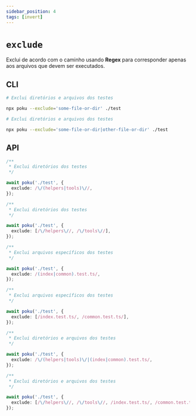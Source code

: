 ```yaml
---
sidebar_position: 4
tags: [invert]
---
```


# `exclude`

Exclui de acordo com o caminho usando **Regex** para corresponder apenas aos arquivos que devem ser executados.

## CLI

```bash
# Exclui diretórios e arquivos dos testes

npx poku --exclude='some-file-or-dir' ./test
```

```bash
# Exclui diretórios e arquivos dos testes

npx poku --exclude='some-file-or-dir|other-file-or-dir' ./test
```

## API

```ts
/**
 * Exclui diretórios dos testes
 */

await poku('./test', {
  exclude: /\/(helpers|tools)\//,
});
```

```ts
/**
 * Exclui diretórios dos testes
 */

await poku('./test', {
  exclude: [/\/helpers\//, /\/tools\//],
});
```

```ts
/**
 * Exclui arquivos específicos dos testes
 */

await poku('./test', {
  exclude: /(index|common).test.ts/,
});
```

```ts
/**
 * Exclui arquivos específicos dos testes
 */

await poku('./test', {
  exclude: [/index.test.ts/, /common.test.ts/],
});
```

```ts
/**
 * Exclui diretórios e arquivos dos testes
 */

await poku('./test', {
  exclude: /\/(helpers|tools)\/|(index|common).test.ts/,
});
```

```ts
/**
 * Exclui diretórios e arquivos dos testes
 */

await poku('./test', {
  exclude: [/\/helpers\//, /\/tools\//, /index.test.ts/, /common.test.ts/],
});
```
